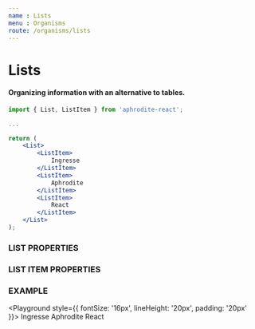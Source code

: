 ```yaml
---
name : Lists
menu : Organisms
route: /organisms/lists
---
```



# Lists
#### Organizing information with an alternative to tables.

```jsx
import { List, ListItem } from 'aphrodite-react';

...

return (
    <List>
        <ListItem>
            Ingresse
        </ListItem>
        <ListItem>
            Aphrodite
        </ListItem>
        <ListItem>
            React
        </ListItem>
    </List>
);
```

### LIST PROPERTIES
<PropsTable of={List} />

### LIST ITEM PROPERTIES
<PropsTable of={ListItem} />

### EXAMPLE
<Playground style={{ fontSize: '16px', lineHeight: '20px', padding: '20px' }}>
    <List>
        <ListItem>
            Ingresse
        </ListItem>
        <ListItem>
            Aphrodite
        </ListItem>
        <ListItem>
            React
        </ListItem>
    </List>
</Playground>
